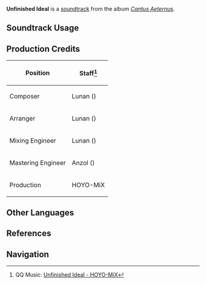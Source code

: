 {{Soundtrack Infobox
|image          = Cantus Aeternus.png
|album          = Cantus Aeternus
|disc           = 1
|number         = 15
|featured       =
|featured2      =
|featured3      =
|featured_disc  =
|featured_disc2 =
|featured_disc3 =
|youtube_id     = x5JibJR0nNo
|spotify_id     = 66pfCKAbQWA593c5HR9W3t
|previous       = Doxology in the Deep
|next           = Consolation of Many Waters
}}
'''Unfinished Ideal''' is a [[soundtrack]] from the album ''[[Cantus Aeternus]]''.

==Soundtrack Usage==
{{Soundtrack Usage
|location          = Sea of Bygone Eras
|quest             = 
|domain            = 
|eventgameplay     = 
|special_displayed = 
|special           = 
|teapot            = 
|mediaoriginal     =
}}
<!--
==Other Arrangements==
{{Files by Category Gallery|Media Using an Unreleased Arrangement of {{subst:#titleparts:{{subst:PAGENAME}}}} Soundtrack}}
-->
==Production Credits==
{| class="wikitable sortable"
|-
! Position
! Staff<ref>QQ Music: [https://y.qq.com/n/ryqq/songDetail/002u5FDC2YMmyS {{zh|未成一篑}} Unfinished Ideal - HOYO-MiX]</ref>
|-
! Composer
| Lunan ({{zh|路南}})
|-
! Arranger
| Lunan ({{zh|路南}})
|-
! Mixing Engineer
| Lunan ({{zh|路南}})
|-
! Mastering Engineer
| Anzol ({{zh|鸦雀有声}})
|-
! Production
| HOYO-MiX
|}
<!--
==Trivia==
-->
==Other Languages==
{{Other Languages
|default_hidden = 1
|en       = Unfinished Ideal
|zhs      = 未成一篑
|zhs_rm   = Wèichéngyīkuì
|zht      = 未成一簣
|zht_rm   = Wèichéngyīkuì
|zh_tl    = Incomplete
|ja       = 果たせなかった願い
|ja_rm    = Hatasenakatta Negai
|ja_tl    = Unfulfilled Wish
}}

==References==
{{Reflist}}

==Navigation==
{{Soundtrack Navbox|Cantus Aeternus}}